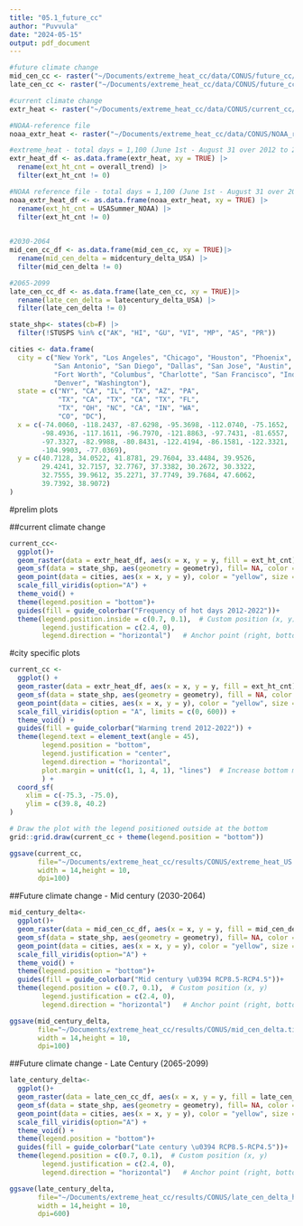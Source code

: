 ```yaml
---
title: "05.1_future_cc"
author: "Puvvula"
date: "2024-05-15"
output: pdf_document
---
```


```r
#future climate change
mid_cen_cc <- raster("~/Documents/extreme_heat_cc/data/CONUS/future_cc/midcentury_delta_USA.tif")
late_cen_cc <- raster("~/Documents/extreme_heat_cc/data/CONUS/future_cc/latecentury_delta_USA.tif")

#current climate change
extr_heat <- raster("~/Documents/extreme_heat_cc/data/CONUS/current_cc/overall_trend.tif")

#NOAA-reference file
noaa_extr_heat <- raster("~/Documents/extreme_heat_cc/data/CONUS/NOAA_ref/USASummer_NOAA.tif")
```

```r
#extreme_heat - total days = 1,100 (June 1st - August 31 over 2012 to 2022)
extr_heat_df <- as.data.frame(extr_heat, xy = TRUE) |>
  rename(ext_ht_cnt = overall_trend) |>
  filter(ext_ht_cnt != 0)

#NOAA reference file - total days = 1,100 (June 1st - August 31 over 2012 to 2022)
noaa_extr_heat_df <- as.data.frame(noaa_extr_heat, xy = TRUE) |>
  rename(ext_ht_cnt = USASummer_NOAA) |>
  filter(ext_ht_cnt != 0)
  

#2030-2064
mid_cen_cc_df <- as.data.frame(mid_cen_cc, xy = TRUE)|>
  rename(mid_cen_delta = midcentury_delta_USA) |>
  filter(mid_cen_delta != 0)

#2065-2099
late_cen_cc_df <- as.data.frame(late_cen_cc, xy = TRUE)|>
  rename(late_cen_delta = latecentury_delta_USA) |>
  filter(late_cen_delta != 0)

```

```r
state_shp<- states(cb=F) |>
  filter(!STUSPS %in% c("AK", "HI", "GU", "VI", "MP", "AS", "PR"))

cities <- data.frame(
  city = c("New York", "Los Angeles", "Chicago", "Houston", "Phoenix", "Philadelphia", 
           "San Antonio", "San Diego", "Dallas", "San Jose", "Austin", "Jacksonville", 
           "Fort Worth", "Columbus", "Charlotte", "San Francisco", "Indianapolis", "Seattle", 
           "Denver", "Washington"),
  state = c("NY", "CA", "IL", "TX", "AZ", "PA", 
            "TX", "CA", "TX", "CA", "TX", "FL", 
            "TX", "OH", "NC", "CA", "IN", "WA", 
            "CO", "DC"),
  x = c(-74.0060, -118.2437, -87.6298, -95.3698, -112.0740, -75.1652, 
        -98.4936, -117.1611, -96.7970, -121.8863, -97.7431, -81.6557, 
        -97.3327, -82.9988, -80.8431, -122.4194, -86.1581, -122.3321, 
        -104.9903, -77.0369),
  y = c(40.7128, 34.0522, 41.8781, 29.7604, 33.4484, 39.9526, 
        29.4241, 32.7157, 32.7767, 37.3382, 30.2672, 30.3322, 
        32.7555, 39.9612, 35.2271, 37.7749, 39.7684, 47.6062, 
        39.7392, 38.9072)
)
```


#prelim plots

##current climate change
```r
current_cc<- 
  ggplot()+
  geom_raster(data = extr_heat_df, aes(x = x, y = y, fill = ext_ht_cnt))+
  geom_sf(data = state_shp, aes(geometry = geometry), fill= NA, color = "white", size = 20,  show.legend = F)+
  geom_point(data = cities, aes(x = x, y = y), color = "yellow", size = 2,  show.legend = F) +
  scale_fill_viridis(option="A") +
  theme_void() +
  theme(legend.position = "bottom")+
  guides(fill = guide_colorbar("Frequency of hot days 2012-2022"))+
  theme(legend.position.inside = c(0.7, 0.1),  # Custom position (x, y)
        legend.justification = c(2.4, 0),
        legend.direction = "horizontal")   # Anchor point (right, bottom)
```

#city specific plots
```r
current_cc <-
  ggplot() +
  geom_raster(data = extr_heat_df, aes(x = x, y = y, fill = ext_ht_cnt)) +
  geom_sf(data = state_shp, aes(geometry = geometry), fill = NA, color = "white", size = 0.5, show.legend = FALSE) +
  geom_point(data = cities, aes(x = x, y = y), color = "yellow", size = 2, show.legend = FALSE) +
  scale_fill_viridis(option = "A", limits = c(0, 600)) +
  theme_void() +
  guides(fill = guide_colorbar("Warming trend 2012-2022")) +
  theme(legend.text = element_text(angle = 45),
        legend.position = "bottom",
        legend.justification = "center",
        legend.direction = "horizontal",
        plot.margin = unit(c(1, 1, 4, 1), "lines")  # Increase bottom margin for the legend
        ) +
  coord_sf(
    xlim = c(-75.3, -75.0), 
    ylim = c(39.8, 40.2)
)

# Draw the plot with the legend positioned outside at the bottom
grid::grid.draw(current_cc + theme(legend.position = "bottom"))
```


```r
ggsave(current_cc,
       file="~/Documents/extreme_heat_cc/results/CONUS/extreme_heat_US.tiff",
       width = 14,height = 10,
       dpi=100)
```

##Future climate change - Mid century (2030-2064)
```r
mid_century_delta<- 
  ggplot()+
  geom_raster(data = mid_cen_cc_df, aes(x = x, y = y, fill = mid_cen_delta))+
  geom_sf(data = state_shp, aes(geometry = geometry), fill= NA, color = "white", size = 20,  show.legend = F)+
  geom_point(data = cities, aes(x = x, y = y), color = "yellow", size = 2,  show.legend = F) +
  scale_fill_viridis(option="A") +
  theme_void() +
  theme(legend.position = "bottom")+
  guides(fill = guide_colorbar("Mid century \u0394 RCP8.5-RCP4.5"))+
  theme(legend.position = c(0.7, 0.1),  # Custom position (x, y)
        legend.justification = c(2.4, 0),
        legend.direction = "horizontal")   # Anchor point (right, bottom)
```

```r
ggsave(mid_century_delta,
       file="~/Documents/extreme_heat_cc/results/CONUS/mid_cen_delta.tiff",
       width = 14,height = 10,
       dpi=100)
```

##Future climate change - Late Century (2065-2099)
```r
late_century_delta<- 
  ggplot()+
  geom_raster(data = late_cen_cc_df, aes(x = x, y = y, fill = late_cen_delta))+
  geom_sf(data = state_shp, aes(geometry = geometry), fill= NA, color = "white", size = 20,  show.legend = F)+
  geom_point(data = cities, aes(x = x, y = y), color = "yellow", size = 2,  show.legend = F) +
  scale_fill_viridis(option="A") +
  theme_void() +
  theme(legend.position = "bottom")+
  guides(fill = guide_colorbar("Late century \u0394 RCP8.5-RCP4.5"))+
  theme(legend.position = c(0.7, 0.1),  # Custom position (x, y)
        legend.justification = c(2.4, 0),
        legend.direction = "horizontal")   # Anchor point (right, bottom)
```

```r
ggsave(late_century_delta,
       file="~/Documents/extreme_heat_cc/results/CONUS/late_cen_delta_hdef.tiff",
       width = 14,height = 10,
       dpi=600)
```


